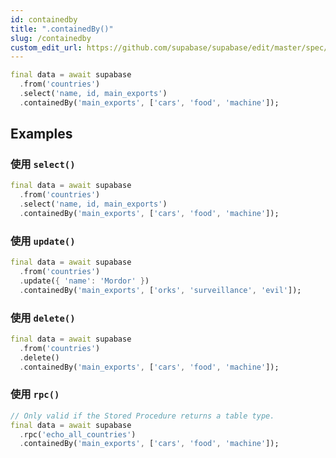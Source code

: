 ```yaml
---
id: containedby
title: ".containedBy()"
slug: /containedby
custom_edit_url: https://github.com/supabase/supabase/edit/master/spec/supabase_dart_v1.yml
---
```




```dart
final data = await supabase
  .from('countries')
  .select('name, id, main_exports')
  .containedBy('main_exports', ['cars', 'food', 'machine']);
```


















## Examples

### 使用 `select()`



```dart
final data = await supabase
  .from('countries')
  .select('name, id, main_exports')
  .containedBy('main_exports', ['cars', 'food', 'machine']);
```

### 使用 `update()`



```dart
final data = await supabase
  .from('countries')
  .update({ 'name': 'Mordor' })
  .containedBy('main_exports', ['orks', 'surveillance', 'evil']);
```

### 使用 `delete()`



```dart
final data = await supabase
  .from('countries')
  .delete()
  .containedBy('main_exports', ['cars', 'food', 'machine']);
```

### 使用 `rpc()`



```dart
// Only valid if the Stored Procedure returns a table type.
final data = await supabase
  .rpc('echo_all_countries')
  .containedBy('main_exports', ['cars', 'food', 'machine']);
```